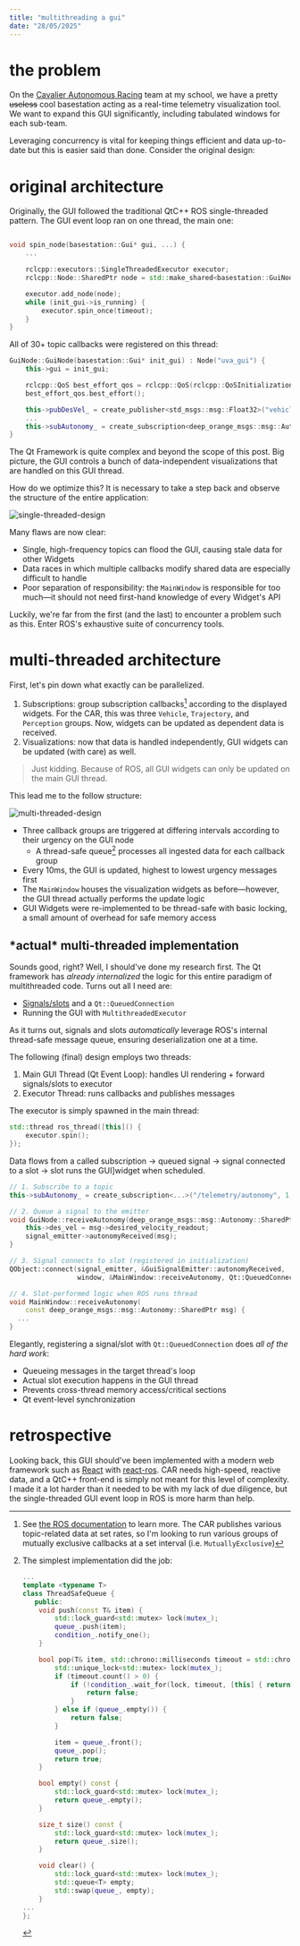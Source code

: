 ```yaml
---
title: "multithreading a gui"
date: "28/05/2025"
---
```


# the problem

On the [Cavalier Autonomous Racing](https://autonomousracing.dev) team at my school, we have a pretty ~~useless~~ cool basestation acting as a real-time telemetry visualization tool. We want to expand this GUI significantly, including tabulated windows for each sub-team.

Leveraging concurrency is vital for keeping things efficient and data up-to-date but this is easier said than done. Consider the original design:

# original architecture

Originally, the GUI followed the traditional QtC++ ROS single-threaded pattern. The GUI event loop ran on one thread, the main one:

```cpp

void spin_node(basestation::Gui* gui, ...) {
    ...

    rclcpp::executors::SingleThreadedExecutor executor;
    rclcpp::Node::SharedPtr node = std::make_shared<basestation::GuiNode>(init_gui);

    executor.add_node(node);
    while (init_gui->is_running) {
        executor.spin_once(timeout);
    }
}
```

All of 30+ topic callbacks were registered on this thread:

```cpp
GuiNode::GuiNode(basestation::Gui* init_gui) : Node("uva_gui") {
    this->gui = init_gui;

    rclcpp::QoS best_effort_qos = rclcpp::QoS(rclcpp::QoSInitialization(RMW_QOS_POLICY_HISTORY_KEEP_LAST, 1));
    best_effort_qos.best_effort();

    this->pubDesVel_ = create_publisher<std_msgs::msg::Float32>("vehicle/set_desired_velocity", 1);
    ...
    this->subAutonomy_ = create_subscription<deep_orange_msgs::msg::Autonomy>("/telemetry/autonomy", 1, std::bind(&GuiNode::receiveAutonomy, this, std::placeholders::_1));
}
```

The Qt Framework is quite complex and beyond the scope of this post. Big picture, the GUI controls a bunch of data-independent visualizations that are handled on this GUI thread.

How do we optimize this? It is necessary to take a step back and observe the structure of the entire application:

![single-threaded-design](/public/posts/multithreading-a-gui/single-threaded-design.webp)

Many flaws are now clear:

- Single, high-frequency topics can flood the GUI, causing stale data for other Widgets
- Data races in which multiple callbacks modify shared data are especially difficult to handle
- Poor separation of responsibility: the `MainWindow` is responsible for too much&mdash;it should not need first-hand knowledge of every Widget's API

Luckily, we're far from the first (and the last) to encounter a problem such as this. Enter ROS's exhaustive suite of concurrency tools.

# multi-threaded architecture

First, let's pin down what exactly can be parallelized.

1. Subscriptions: group subscription callbacks[^1] according to the displayed widgets. For the CAR, this was three `Vehicle`, `Trajectory`, and `Perception` groups. Now, widgets can be updated as dependent data is received.
2. Visualizations: now that data is handled independently, GUI widgets can be updated (with care) as well.

> Just kidding. Because of ROS, all GUI widgets can only be updated on the main GUI thread.

This lead me to the follow structure:

![multi-threaded-design](/public/posts/multithreading-a-gui/multi-threaded-implementation.webp)

- Three callback groups are triggered at differing intervals according to their urgency on the GUI node
    - A thread-safe queue[^2] processes all ingested data for each callback group
- Every 10ms, the GUI is updated, highest to lowest urgency messages first
- The `MainWindow` houses the visualization widgets as before&mdash;however, the GUI thread actually performs the update logic
- GUI Widgets were re-implemented to be thread-safe with basic locking, a small amount of overhead for safe memory access

## \*actual\* multi-threaded implementation

Sounds good, right? Well, I should've done my research first. The Qt framework has *already internalized* the logic for this entire paradigm of multithreaded code. Turns out all I need are:

- [Signals/slots](https://doc.qt.io/qt-6/signalsandslots.html) and a `Qt::QueuedConnection`
- Running the GUI with `MultithreadedExecutor`

As it turns out, signals and slots *automatically* leverage ROS's internal thread-safe message queue, ensuring deserialization one at a time.

The following (final) design employs two threads:

1. Main GUI Thread (Qt Event Loop): handles UI rendering + forward signals/slots to executor
2. Executor Thread: runs callbacks and publishes messages

The executor is simply spawned in the main thread:

```cpp
std::thread ros_thread([this]() {
    executor.spin();
});
```

Data flows from a called subscription &rightarrow; queued signal &rightarrow; signal connected to a slot &rightarrow; slot runs the GUI]widget when scheduled.

```cpp
// 1. Subscribe to a topic
this->subAutonomy_ = create_subscription<...>("/telemetry/autonomy", 1, std::bind(&GuiNode::receiveAutonomy, ...));

// 2. Queue a signal to the emitter
void GuiNode::receiveAutonomy(deep_orange_msgs::msg::Autonomy::SharedPtr msg) {
    this->des_vel = msg->desired_velocity_readout;
    signal_emitter->autonomyReceived(msg);
}

// 3. Signal connects to slot (registered in initialization)
QObject::connect(signal_emitter, &GuiSignalEmitter::autonomyReceived,
                 window, &MainWindow::receiveAutonomy, Qt::QueuedConnection);

// 4. Slot-performed logic when ROS runs thread
void MainWindow::receiveAutonomy(
    const deep_orange_msgs::msg::Autonomy::SharedPtr msg) {
  ...
}
```

Elegantly, registering a signal/slot with `Qt::QueuedConnection` does *all of the hard work*:

- Queueing messages in the target thread's loop
- Actual slot execution happens in the GUI thread
- Prevents cross-thread memory access/critical sections
- Qt event-level synchronization

# retrospective

Looking back, this GUI should've been implemented with a modern web framework such as [React](https://react.dev/) with [react-ros](https://github.com/flynneva/react-ros?tab=readme-ov-file). CAR needs high-speed, reactive data, and a QtC++ front-end is simply not meant for this level of complexity. I made it a lot harder than it needed to be with my lack of due diligence, but the single-threaded GUI event loop in ROS is more harm than help.


[^1]: See [the ROS documentation](https://docs.ros.org/en/foxy/How-To-Guides/Using-callback-groups.onhtml) to learn more. The CAR publishes various topic-related data at set rates, so I'm looking to run various groups of mutually exclusive callbacks at a set interval (i.e. `MutuallyExclusive`)
[^2]: The simplest implementation did the job:

    ```cpp
    ...
    template <typename T>
    class ThreadSafeQueue {
       public:
        void push(const T& item) {
            std::lock_guard<std::mutex> lock(mutex_);
            queue_.push(item);
            condition_.notify_one();
        }

        bool pop(T& item, std::chrono::milliseconds timeout = std::chrono::milliseconds(0)) {
            std::unique_lock<std::mutex> lock(mutex_);
            if (timeout.count() > 0) {
                if (!condition_.wait_for(lock, timeout, [this] { return !queue_.empty(); })) {
                    return false;
                }
            } else if (queue_.empty()) {
                return false;
            }

            item = queue_.front();
            queue_.pop();
            return true;
        }

        bool empty() const {
            std::lock_guard<std::mutex> lock(mutex_);
            return queue_.empty();
        }

        size_t size() const {
            std::lock_guard<std::mutex> lock(mutex_);
            return queue_.size();
        }

        void clear() {
            std::lock_guard<std::mutex> lock(mutex_);
            std::queue<T> empty;
            std::swap(queue_, empty);
        }
    ...
    };
